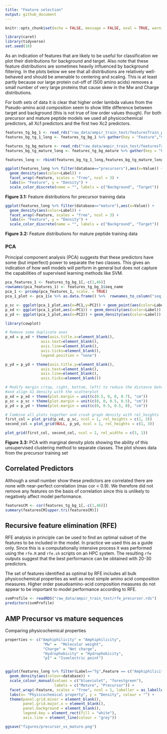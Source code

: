 ```yaml
---
title: "Feature selection"
output: github_document
---
```


```r
knitr::opts_chunk$set(echo = FALSE, message = FALSE, eval = TRUE, warning = FALSE)
```

```r
library(caret)
library(tidyverse)
set.seed(10)
```

As an indication of features that are likely to be useful for classification we plot their distributions for background and target. Also note that these feature distributions are sometimes heavily influenced by background filtering. In the plots below we see that all distributions are relatively well-behaved and should be amenable to centering and scaling. This is at least partly because our large protein cut-off of (500 amino acids) removes a small number of very large proteins that cause skew in the Mw and Charge distributions.  

For both sets of data it is clear that higher order lambda values from the Pseudo-amino acid composition seem to show little difference between target and background (this is not true of low order values though). For both precursor and mature peptide models we used all physicochemical predictors, all Xc1 predictors and the first two Xc2 predictors.

```r
features_tg_bg_1 <- read_rds("raw_data/ampir_train_test/featuresTrain_precursor_imbal.rds")
features_bg_tg_1_long <- features_tg_bg_1 %>% gather(key = "Feature","Value",-seq_name,-Label) %>% add_column(database="precursors")

features_tg_bg_mature <- read_rds("raw_data/ampir_train_test/featuresTrain_mature.rds")
features_bg_tg_mature_long <- features_tg_bg_mature %>% gather(key = "Feature","Value",-seq_name,-Label) %>% add_column(database="mature")

features_long <- rbind(features_bg_tg_1_long,features_bg_tg_mature_long)

ggplot(features_long %>% filter(database=="precursors"),aes(x=Value)) + 
  geom_density(aes(color=Label)) + 
  facet_wrap(~Feature, scales = "free", ncol = 3) +
  labs(x= "Feature", y = "Density") +
  scale_color_discrete(name = "", labels = c("Background", "Target"))
```

**Figure 3.1:** Feature distributions for precursor training data


```r
ggplot(features_long %>% filter(database=="mature"),aes(x=Value)) + 
  geom_density(aes(color=Label)) + 
  facet_wrap(~Feature, scales = "free", ncol = 3) +
  labs(x= "Feature", y = "Density") +
  scale_color_discrete(name = "", labels = c("Background", "Target"))
```

**Figure 3.2:** Feature distributions for mature peptide training data

### PCA

Principal component analysis (PCA) suggests that these predictors have some (but imperfect) power to separate the two classes. This gives an indication of how well models will perform in general but does not capture the capabilities of supervised learning methods like SVM.

```r
pca_features_1 <- features_tg_bg_1[,-c(1,46)]
rownames(pca_features_1) <- features_tg_bg_1$seq_name
pca_1 <- prcomp(pca_features_1, scale. = TRUE)
pca_1_plot <- pca_1$x %>% as.data.frame() %>%  rownames_to_column("seq_name") %>% left_join(features_tg_bg_1)

p_sc <- ggplot(pca_1_plot,aes(x=PC1,y=PC2)) + geom_point(aes(color=Label)) + theme(legend.position = "none")
p_xd <- ggplot(pca_1_plot,aes(x=PC1)) + geom_density(aes(color=Label))
p_yd <- ggplot(pca_1_plot,aes(x=PC2)) + geom_density(aes(color=Label)) + coord_flip()  + scale_color_discrete(name = "", labels = c("Background", "Target"))

library(cowplot)

# Remove some duplicate axes
p_xd = p_xd + theme(axis.title.x=element_blank(),
				axis.text=element_blank(),
				axis.line=element_blank(),
				axis.ticks=element_blank(),
				legend.position = "none")

p_yd = p_yd + theme(axis.title.y=element_blank(),
				axis.text=element_blank(),
				axis.line=element_blank(),
				axis.ticks=element_blank())

# Modify margin c(top, right, bottom, left) to reduce the distance between plots
#and align G1 density with the scatterplot
p_xd = p_xd + theme(plot.margin = unit(c(0.5, 0, 0, 0.7), "cm"))
p_sc = p_sc + theme(plot.margin = unit(c(0, 0, 0.5, 0.5), "cm"))
p_yd = p_yd + theme(plot.margin = unit(c(0, 0.5, 0.5, 0), "cm"))

# Combine all plots together and crush graph density with rel_heights
first_col = plot_grid(p_xd, p_sc, ncol = 1, rel_heights = c(1, 3))
second_col = plot_grid(NULL, p_yd, ncol = 1, rel_heights = c(1, 3))

plot_grid(first_col, second_col, ncol = 2, rel_widths = c(3, 1))
```

**Figure 3.3:** PCA with marginal density plots showing the ability of this unsupervised clustering method to separate classes. The plot shows data from the precursor training set



## Correlated Predictors

Although a small number show these predictors are correlated there are none with near-perfect correlation (max cor < 0.9). We therefore did not remove any features on the basis of correlation since this is unlikely to negatively affect model performance. 

```r
featuresCM <- cor(features_tg_bg_1[,-c(1,46)])
summary(featuresCM[upper.tri(featuresCM)])
```

## Recursive feature elimination (RFE)

RFE analysis in principle can be used to find an optimal subset of the features to be included in the model. In practice we used this as a guide only. Since this is a computationally intensive process it was performed using the `rfe.R` and `rfe.sh` scripts on an HPC system. The resulting `rfe` outputs suggest that the best performance can be obtained with 20-30 predictors.  

The set of features identified as optimal by RFE includes all bulk physicochemical properties as well as most simple amino acid composition measures. Higher order pseudoamino-acid composition measures do not appear to be important to model performance according to RFE.

```r
svmProfile <- readRDS("raw_data/ampir_train_test/rfe_precursor.rds")
predictors(svmProfile)
```

## AMP Precursor vs mature sequences

Comparing physicochemical properties


```r

properties <- c("Amphiphilicity" = "Amphiphilicity",
                 "Mw" =  "Molecular weight",
                 "Charge" = "Net charge",
                 "Hydrophobicity" = "Hydrophobicity",
                 "pI" = "Isoelectric point")


ggplot(features_long %>% filter(Label=="Tg",Feature == c("Amphiphilicity", "Mw", "Charge", "Hydrophobicity", "pI")),aes(x=Value)) + 
  geom_density(aes(colour=database)) +
  scale_colour_manual(values = c("blueviolet", "forestgreen"),
                      labels = c("Mature", "Precursor")) +
  facet_wrap(~Feature, scales = "free", ncol = 1, labeller = as_labeller(properties)) +
  labs(x= "Physicochemical property", y = "Density", colour = "") +
  theme(panel.grid.minor = element_blank(),
        panel.grid.major.x = element_blank(),
        panel.background = element_blank(),
        legend.key = element_rect(fill = "white"),
        axis.line = element_line(colour = "grey"))

ggsave("figures/precursor_vs_mature.png")
```

